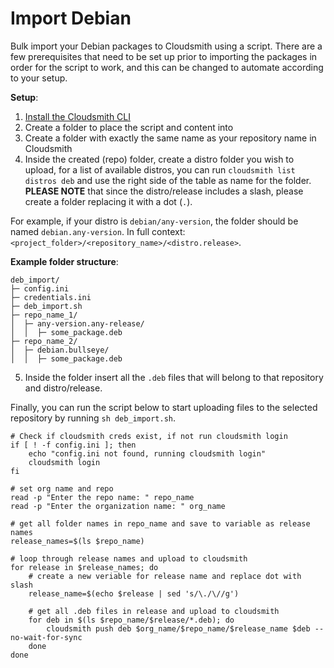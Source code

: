 # Import Debian

Bulk import your Debian packages to Cloudsmith using a script. There are a few prerequisites that need to be set up prior to importing the packages in order for the script to work, and this can be changed to automate according to your setup.

**Setup**:

1. [Install the Cloudsmith CLI ](/developer-tools/cli#installation)
2. Create a folder to place the script and content into
3. Create a folder with exactly the same name as your repository name in Cloudsmith
4. Inside the created (repo) folder, create a distro folder you wish to upload, for a list of available distros, you can run `cloudsmith list distros deb` and use the right side of the table as name for the folder. **PLEASE NOTE** that since the distro/release includes a slash, please create a folder replacing it with a dot (`.`). 

For example, if your distro is `debian/any-version`, the folder should be named `debian.any-version`. In full context: `<project_folder>/<repository_name>/<distro.release>`.

**Example folder structure**:

```text folder_structure
deb_import/
├─ config.ini
├─ credentials.ini
├─ deb_import.sh
├─ repo_name_1/
│  ├─ any-version.any-release/
│  │  ├─ some_package.deb
├─ repo_name_2/
│  ├─ debian.bullseye/
│  │  ├─ some_package.deb
```

5. Inside the folder insert all the `.deb` files that will belong to that repository and distro/release. 

Finally, you can run the script below to start uploading files to the selected repository by running `sh deb_import.sh`.

```shell deb_import.sh
# Check if cloudsmith creds exist, if not run cloudsmith login
if [ ! -f config.ini ]; then
    echo "config.ini not found, running cloudsmith login"
    cloudsmith login
fi

# set org name and repo
read -p "Enter the repo name: " repo_name
read -p "Enter the organization name: " org_name

# get all folder names in repo_name and save to variable as release names
release_names=$(ls $repo_name)

# loop through release names and upload to cloudsmith
for release in $release_names; do
    # create a new veriable for release name and replace dot with slash
    release_name=$(echo $release | sed 's/\./\//g')
    
    # get all .deb files in release and upload to cloudsmith
    for deb in $(ls $repo_name/$release/*.deb); do
        cloudsmith push deb $org_name/$repo_name/$release_name $deb --no-wait-for-sync
    done
done
```
